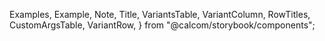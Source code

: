 
  Examples,
  Example,
  Note,
  Title,
  VariantsTable,
  VariantColumn,
  RowTitles,
  CustomArgsTable,
  VariantRow,
} from "@calcom/storybook/components";


<Meta title="UI/Toasts" component={DefaultToast} />

<Title title="Toasts" suffix="Brief" subtitle="Version 2.0 — Last Update: 22 Aug 2022" />

## Definition

Toasts are used to show an action has had a impact. If a user submits a form a toast should be shown to notify the user there has been a success

## Structure

<CustomArgsTable of={DefaultToast} />

<Examples title="Toasts">
  <Example title="Default">
    <DefaultToast message="Default Toast" />
  </Example>
  <Example title="Success">
    <SuccessToast message="Success Toast" />
  </Example>
  <Example title="Warning">
    <WarningToast message="Warning Toast" />
  </Example>
  <Example title="Error">
    <ErrorToast message="Error Toast" />
  </Example>
</Examples>

## Toast Story

<Canvas>
  <Story
    name="Default"
    args={{
      message: "Default Toast",
    }}
    argTypes={{
      message: { control: "text" },
    }}>
    {({ message, toastVisible }) => (
      <VariantsTable titles={["Default", "Success", "Warning", "Error"]} columnMinWidth={150}>
        <VariantRow variant="Default">
          <DefaultToast message={message} />
          <SuccessToast message={message} />
          <WarningToast message={message} />
          <ErrorToast message={message} />
        </VariantRow>
      </VariantsTable>
    )}
  </Story>
</Canvas>

